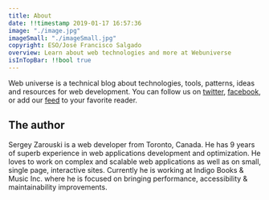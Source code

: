 ```yaml
---
title: About
date: !!timestamp 2019-01-17 16:57:36
image: "./image.jpg"
imageSmall: "./imageSmall.jpg"
copyright: ESO/José Francisco Salgado
overview: Learn about web technologies and more at Webuniverse
isInTopBar: !!bool true
---
```

Web universe is a technical blog about technologies, tools, patterns, ideas and resources for web development. You can follow us on [twitter](https://twitter.com/webuniverseio), [facebook](https://www.facebook.com/webuniverseio), or add our [feed](/rss.xml) to your favorite reader.

## The author
Sergey Zarouski is a web developer from Toronto, Canada. He has 9 years of superb experience in web applications development and optimization. He loves to work on complex and scalable web applications as well as on small, single page, interactive sites. Currently he is working at Indigo Books & Music Inc. where he is focused on bringing performance, accessibility & maintainability improvements.